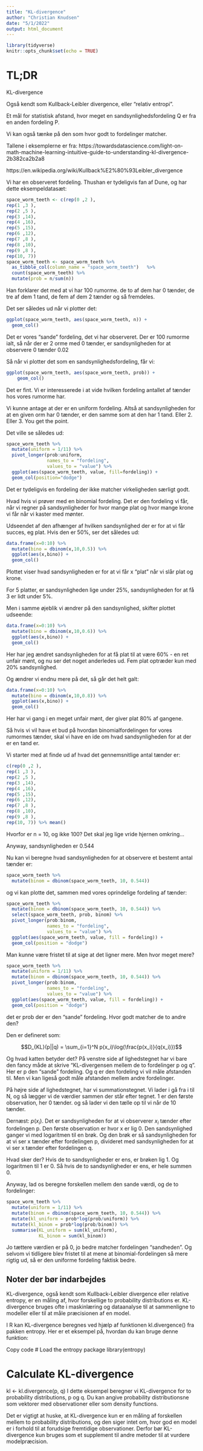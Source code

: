 ```yaml
---
title: "KL-divergence"
author: "Christian Knudsen"
date: "5/1/2022"
output: html_document
---
```


```r
library(tidyverse)
knitr::opts_chunk$set(echo = TRUE)
```

# TL;DR


KL-divergence

Også kendt som Kullback-Leibler divergence, eller "relativ entropi".

Et mål for statistisk afstand, hvor meget en sandsynlighedsfordeling Q er fra en
anden fordeling P. 

Vi kan også tænke på den som hvor godt to fordelinger matcher.

Tallene i eksemplerne er fra: 
https://towardsdatascience.com/light-on-math-machine-learning-intuitive-guide-to-understanding-kl-divergence-2b382ca2b2a8


https://en.wikipedia.org/wiki/Kullback%E2%80%93Leibler_divergence

Vi har en observeret fordeling. Thushan er tydeligvis fan af Dune, og 
har dette eksempeldatasæt:

```r
space_worm_teeth <- c(rep(0 ,2 ),
rep(1 ,3 ),
rep(2 ,5 ),
rep(3 ,14),
rep(4 ,16),
rep(5 ,15),
rep(6 ,12),
rep(7 ,8 ),
rep(8 ,10),
rep(9 ,8 ),
rep(10, 7))
space_worm_teeth <- space_worm_teeth %>% 
  as_tibble_col(column_name = "space_worm_teeth")   %>% 
  count(space_worm_teeth) %>% 
  mutate(prob = n/sum(n))

```

Han forklarer det med at vi har 100 rumorme. de to af dem har 0 tænder, de tre 
af dem 1 tand, de fem af dem 2 tænder og så fremdeles.

Det ser således ud når vi plotter det:
```r
ggplot(space_worm_teeth, aes(space_worm_teeth, n)) +
  geom_col()
```

Det er vores "sande" fordeling, det vi har observeret. Der er 100 rumorme ialt,
så når der er 2 orme med 0 tænder, er sandsynligheden for at observere 0 tænder 
0.02

Så når vi plotter det som en sandsynlighedsfordeling, får vi:

```r
ggplot(space_worm_teeth, aes(space_worm_teeth, prob)) +
    geom_col()
```

Det er fint. Vi er interesserede i at vide hvilken fordeling antallet af tænder
hos vores rumorme har. 

Vi kunne antage at der er en uniform fordeling. Altså at sandsynligheden for at 
en given orm har 0 tænder, er den samme som at den har 1 tand. Eller 2. Eller 3. 
You get the point.

Det ville se således ud:

```r
space_worm_teeth %>% 
  mutate(uniform = 1/11) %>% 
  pivot_longer(prob:uniform,
               names_to = "fordeling",
               values_to = "value") %>% 
  ggplot(aes(space_worm_teeth, value, fill=fordeling)) +
  geom_col(position="dodge")
```

Det er tydeligvis en fordeling der ikke matcher virkeligheden særligt godt.

Hvad hvis vi prøver med en binomial fordeling. Det er den fordeling vi får, når vi
regner på sandsynligheder for hvor mange plat og hvor mange krone vi får når vi 
kaster med mønter.

Udseendet af den afhænger af hvilken sandsynlighed der er for at vi får succes, eg 
plat. Hvis den er 50%, ser det således ud:



```r
data.frame(x=0:10) %>% 
  mutate(bino = dbinom(x,10,0.5)) %>% 
  ggplot(aes(x,bino)) +
  geom_col()
```

Plottet viser hvad sandsynligheden er for at vi får x "plat" når vi slår plat og krone.

For 5 platter, er sandsynligheden lige under 25%, sandsynligheden for at få 3 er 
lidt under 5%.

Men i samme øjeblik vi ændrer på den sandsynlighed, skifter plottet udseende:

```r
data.frame(x=0:10) %>% 
  mutate(bino = dbinom(x,10,0.6)) %>% 
  ggplot(aes(x,bino)) +
  geom_col()
```

Her har jeg ændret sandsynligheden for at få plat til at være 60% - en ret unfair
mønt, og nu ser det noget anderledes ud. Fem plat optræder kun med 20% sandsynlighed.

Og ændrer vi endnu mere på det, så går det helt galt:


```r
data.frame(x=0:10) %>% 
  mutate(bino = dbinom(x,10,0.8)) %>% 
  ggplot(aes(x,bino)) +
  geom_col()
```

Her har vi gang i en meget unfair mønt, der giver plat 80% af gangene.

Så hvis vi vil have et bud på hvordan binomialfordelingen for vores rumormes tænder,
skal vi have en ide om hvad sandsynligheden for at der er en tand er.

Vi starter med at finde ud af hvad det gennemsnitlige antal tænder er:

```r
c(rep(0 ,2 ),
rep(1 ,3 ),
rep(2 ,5 ),
rep(3 ,14),
rep(4 ,16),
rep(5 ,15),
rep(6 ,12),
rep(7 ,8 ),
rep(8 ,10),
rep(9 ,8 ),
rep(10, 7)) %>% mean()
```
Hvorfor er n = 10, og ikke 100? Det skal jeg lige vride hjernen omkring...

Anyway, sandsynligheden er 0.544

Nu kan vi beregne hvad sandsynligheden for at observere et bestemt antal tænder er:

```r
space_worm_teeth %>% 
  mutate(binom = dbinom(space_worm_teeth, 10, 0.544))
```

og vi kan plotte det, sammen med vores oprindelige fordeling af tænder:

```r
space_worm_teeth %>% 
  mutate(binom = dbinom(space_worm_teeth, 10, 0.544)) %>% 
  select(space_worm_teeth, prob, binom) %>% 
  pivot_longer(prob:binom,
               names_to = "fordeling",
               values_to = "value") %>% 
  ggplot(aes(space_worm_teeth, value, fill = fordeling)) +
  geom_col(position = "dodge")
```

Man kunne være fristet til at sige at det ligner mere. Men hvor meget mere?

```r
space_worm_teeth %>% 
  mutate(uniform = 1/11) %>% 
  mutate(binom = dbinom(space_worm_teeth, 10, 0.544)) %>% 
  pivot_longer(prob:binom, 
               names_to = "fordeling",
               values_to = "value") %>% 
  ggplot(aes(space_worm_teeth, value, fill = fordeling)) +
  geom_col(position = "dodge")
```

det er prob der er den "sande" fordeling. Hvor godt matcher de to andre den?

Den er defineret som:

$$D_{KL}(p||q) = \sum_{i=1}^N p(x_i)\log(\frac{p(x_i)}{q(x_i)})$$

Og hvad katten betyder det? På venstre side af lighedstegnet har vi bare den fancy 
måde at skrive "KL-divergensen mellem de to fordelinger p og q". Her er p den "sande"
fordeling. Og q er den fordeling vi vil måle afstanden til. Men vi kan ligeså 
godt måle afstanden mellem andre fordelinger.

På højre side af lighedstegnet, har vi summationstegnet. Vi lader i gå fra i til N,
og så lægger vi de værdier sammen der står efter tegnet.
1 er den første observation, her 0 tænder. og så lader vi den tælle op til vi når
de 10 tænder.

Dernæst: $p(x_i)$. Det er sandsynligheden for at vi observerer $x_i$ tænder efter 
fordelingen p. Den 
første observation er hvor x er lig 0. Den sandsynlighed ganger vi med logaritmen
til en brøk. Og den brøk er så sandsynligheden for at vi ser x tænder efter 
fordelingen p, divideret med sandsynligheden for at vi ser x tænder efter 
fordelingen q.

Hvad sker der? Hvis de to sandsynligheder er ens, er brøken lig 1. Og logaritmen til
1 er 0. Så hvis de to sandsynligheder er ens, er hele summen 0.

Anyway, lad os beregne forskellen mellem den sande værdi, og de to fordelinger:

```r
space_worm_teeth %>% 
  mutate(uniform = 1/11) %>% 
  mutate(binom = dbinom(space_worm_teeth, 10, 0.544)) %>% 
  mutate(kl_uniform = prob*log(prob/uniform)) %>% 
  mutate(kl_binom = prob*log(prob/binom)) %>% 
  summarise(KL_uniform = sum(kl_uniform), 
            KL_binom = sum(kl_binom))
```

Jo tættere værdien er på 0, jo bedre matcher fordelingen "sandheden". Og selvom 
vi tidligere blev fristet til at mene at binomial-fordelingen så mere rigtig ud,
så er den uniforme fordeling faktisk bedre.

## Noter der bør indarbejdes
KL-divergence, også kendt som Kullback-Leibler divergence eller relative entropy, er en måling af, hvor forskellige to probability distributions er. KL-divergence bruges ofte i maskinlæring og dataanalyse til at sammenligne to modeller eller til at måle præcisionen af en model.

I R kan KL-divergence beregnes ved hjælp af funktionen kl.divergence() fra pakken entropy. Her er et eksempel på, hvordan du kan bruge denne funktion:

Copy code
# Load the entropy package
library(entropy)

# Calculate KL-divergence
kl <- kl.divergence(p, q)
I dette eksempel beregner vi KL-divergence for to probability distributions, p og q. Du kan angive probability distributionsne som vektorer med observationer eller som density functions.

Det er vigtigt at huske, at KL-divergence kun er en måling af forskellen mellem to probability distributions, og den siger intet om, hvor god en model er i forhold til at forudsige fremtidige observationer. Derfor bør KL-divergence kun bruges som et supplement til andre metoder til at vurdere modelpræcision.


